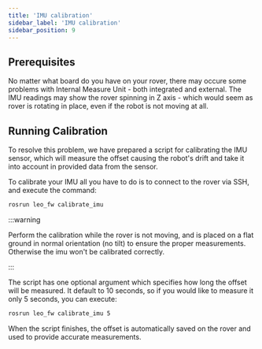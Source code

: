 ```yaml
---
title: 'IMU calibration'
sidebar_label: 'IMU calibration'
sidebar_position: 9
---
```



## Prerequisites

<LinkButton to="connect-to-rover-ap" description="Connect to Leo Rover AP" />

<LinkButton to="ssh" description="Connect via SSH" />

No matter what board do you have on your rover, there may occure some problems
with Internal Measure Unit - both integrated and external. The IMU readings may
show the rover spinning in Z axis - which would seem as rover is rotating in
place, even if the robot is not moving at all.

## Running Calibration

To resolve this problem, we have prepared a script for calibrating the IMU
sensor, which will measure the offset causing the robot's drift and take it into
account in provided data from the sensor.

To calibrate your IMU all you have to do is to connect to the rover via SSH, and
execute the command:

```bash
rosrun leo_fw calibrate_imu
```

:::warning

Perform the calibration while the rover is not moving, and is placed on a flat
ground in normal orientation (no tilt) to ensure the proper measurements. \
Otherwise the imu won't be calibrated correctly.

:::

The script has one optional argument which specifies how long the offset will be
measured. It default to 10 seconds, so if you would like to measure it only 5
seconds, you can execute:

```bash
rosrun leo_fw calibrate_imu 5
```

When the script finishes, the offset is automatically saved on the rover and
used to provide accurate measurements.
